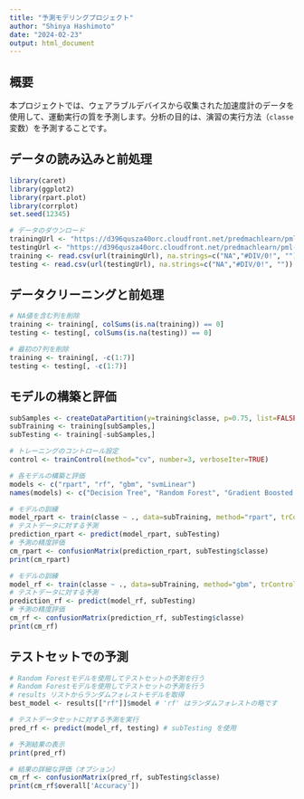 ```yaml
---
title: "予測モデリングプロジェクト"
author: "Shinya Hashimoto"
date: "2024-02-23"
output: html_document
---
```


## 概要

本プロジェクトでは、ウェアラブルデバイスから収集された加速度計のデータを使用して、運動実行の質を予測します。分析の目的は、演習の実行方法（`classe`変数）を予測することです。

## データの読み込みと前処理

```r
library(caret)
library(ggplot2)
library(rpart.plot)
library(corrplot)
set.seed(12345)

# データのダウンロード
trainingUrl <- "https://d396qusza40orc.cloudfront.net/predmachlearn/pml-training.csv"
testingUrl <- "https://d396qusza40orc.cloudfront.net/predmachlearn/pml-testing.csv"
training <- read.csv(url(trainingUrl), na.strings=c("NA","#DIV/0!", ""))
testing <- read.csv(url(testingUrl), na.strings=c("NA","#DIV/0!", ""))
```

## データクリーニングと前処理

```r
# NA値を含む列を削除
training <- training[, colSums(is.na(training)) == 0]
testing <- testing[, colSums(is.na(testing)) == 0]

# 最初の7列を削除
training <- training[, -c(1:7)]
testing <- testing[, -c(1:7)]
```

## モデルの構築と評価

```r
subSamples <- createDataPartition(y=training$classe, p=0.75, list=FALSE)
subTraining <- training[subSamples,]
subTesting <- training[-subSamples,]

# トレーニングのコントロール設定
control <- trainControl(method="cv", number=3, verboseIter=TRUE)

# 各モデルの構築と評価
models <- c("rpart", "rf", "gbm", "svmLinear")
names(models) <- c("Decision Tree", "Random Forest", "Gradient Boosted Trees", "SVM")

# モデルの訓練
model_rpart <- train(classe ~ ., data=subTraining, method="rpart", trControl=control, tuneLength=1)
# テストデータに対する予測
prediction_rpart <- predict(model_rpart, subTesting)
# 予測の精度評価
cm_rpart <- confusionMatrix(prediction_rpart, subTesting$classe)
print(cm_rpart)

# モデルの訓練
model_rf <- train(classe ~ ., data=subTraining, method="gbm", trControl=control, tuneLength=1)
# テストデータに対する予測
prediction_rf <- predict(model_rf, subTesting)
# 予測の精度評価
cm_rf <- confusionMatrix(prediction_rf, subTesting$classe)
print(cm_rf)
```

## テストセットでの予測

```r
# Random Forestモデルを使用してテストセットの予測を行う
# Random Forestモデルを使用してテストセットの予測を行う
# results リストからランダムフォレストモデルを取得
best_model <- results[["rf"]]$model # 'rf' はランダムフォレストの略です

# テストデータセットに対する予測を実行
pred_rf <- predict(model_rf, testing) # subTesting を使用

# 予測結果の表示
print(pred_rf)

# 結果の詳細な評価（オプション）
cm_rf <- confusionMatrix(pred_rf, subTesting$classe)
print(cm_rf$overall['Accuracy'])
```
